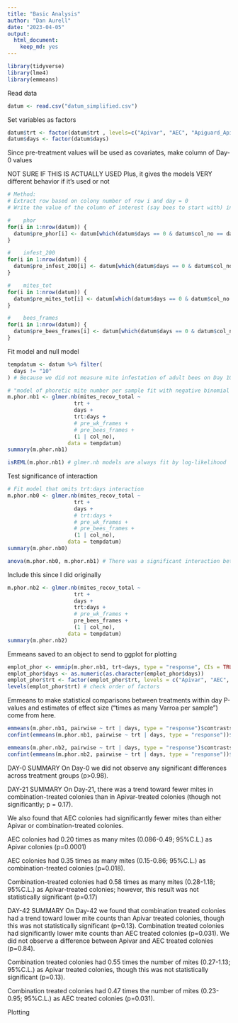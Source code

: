 ```yaml
---
title: "Basic Analysis"
author: "Dan Aurell"
date: "2023-04-05"
output:   
  html_document: 
    keep_md: yes
---
```


```r
library(tidyverse)
library(lme4)
library(emmeans)
```

Read data
```r
datum <- read.csv("datum_simplified.csv")
```

Set variables as factors
```r
datum$trt <- factor(datum$trt , levels=c("Apivar", "AEC", "Apiguard_Api"))
datum$days <- factor(datum$days)
```


Since pre-treatment values will be used as covariates, make column of Day-0 values

NOT SURE IF THIS IS ACTUALLY USED
Plus, it gives the models VERY different behavior if it's used or not
```r
# Method:
# Extract row based on colony number of row i and day = 0
# Write the value of the column of interest (say bees to start with) into a pre_bees column

#    phor
for(i in 1:nrow(datum)) {
  datum$pre_phor[i] <- datum[which(datum$days == 0 & datum$col_no == datum$col_no[i]), ]$phor
}

#    infest_200
for(i in 1:nrow(datum)) {
  datum$pre_infest_200[i] <- datum[which(datum$days == 0 & datum$col_no == datum$col_no[i]), ]$infest_200
}

#    mites_tot
for(i in 1:nrow(datum)) {
  datum$pre_mites_tot[i] <- datum[which(datum$days == 0 & datum$col_no == datum$col_no[i]), ]$mites_tot
}

#    bees_frames
for(i in 1:nrow(datum)) {
  datum$pre_bees_frames[i] <- datum[which(datum$days == 0 & datum$col_no == datum$col_no[i]), ]$bees_frames
}


```

Fit model and null model
```r
tempdatum <- datum %>% filter(
  days != "10"
) # Because we did not measure mite infestation of adult bees on Day 10

# "model of phoretic mite number per sample fit with negative binomial family to account for count data with overdispersion"
m.phor.nb1 <- glmer.nb(mites_recov_total ~ 
                     trt + 
                     days + 
                     trt:days + 
                     # pre_wk_frames + 
                     # pre_bees_frames + 
                     (1 | col_no), 
                   data = tempdatum)
summary(m.phor.nb1)

isREML(m.phor.nb1) # glmer.nb models are always fit by log-likelihood
```

Test significance of interaction
```r
# Fit model that omits trt:days interaction
m.phor.nb0 <- glmer.nb(mites_recov_total ~ 
                     trt + 
                     days + 
                     # trt:days + 
                     # pre_wk_frames + 
                     # pre_bees_frames + 
                     (1 | col_no), 
                   data = tempdatum)
summary(m.phor.nb0)

anova(m.phor.nb0, m.phor.nb1) # There was a significant interaction between day and treatment (p=0.0001481) when tested by ANOVA. Therefore we analyzed each date separately.
```

Include this since I did originally
```r
m.phor.nb2 <- glmer.nb(mites_recov_total ~ 
                     trt + 
                     days + 
                     trt:days + 
                     # pre_wk_frames + 
                     pre_bees_frames + 
                     (1 | col_no), 
                   data = tempdatum)
summary(m.phor.nb2)
```


Emmeans saved to an object to send to ggplot for plotting
```r
emplot_phor <- emmip(m.phor.nb1, trt~days, type = "response", CIs = TRUE, plotit = FALSE)
emplot_phor$days <- as.numeric(as.character(emplot_phor$days))
emplot_phor$trt <- factor(emplot_phor$trt, levels = c("Apivar", "AEC", "Apiguard_Api"))
levels(emplot_phor$trt) # check order of factors
```

Emmeans to make statistical comparisons between treatments within day
P-values and estimates of effect size ("times as many Varroa per sample") come from here.
```r
emmeans(m.phor.nb1, pairwise ~ trt | days, type = "response")$contrasts
confint(emmeans(m.phor.nb1, pairwise ~ trt | days, type = "response"))$contrasts
```

```r
emmeans(m.phor.nb2, pairwise ~ trt | days, type = "response")$contrasts
confint(emmeans(m.phor.nb2, pairwise ~ trt | days, type = "response"))$contrasts
```

DAY-0 SUMMARY
On Day-0 we did not observe any significant differences across treatment groups (p>0.98).

DAY-21 SUMMARY
On Day-21, there was a trend toward fewer mites in combination-treated colonies than in Apivar-treated colonies (though not significantly; p = 0.17).

We also found that AEC colonies had significantly fewer mites than either Apivar or combination-treated colonies. 

AEC colonies had 0.20 times as many mites (0.086-0.49; 95%C.L.) as Apivar colonies (p=0.0001)

AEC colonies had 0.35 times as many mites (0.15-0.86; 95%C.L.) as combination-treated colonies (p=0.018).

Combination-treated colonies had 0.58 times as many mites (0.28-1.18; 95%C.L.) as Apivar-treated colonies; however, this result was not statistically significant (p=0.17)

DAY-42 SUMMARY
On Day-42 we found that combination treated colonies had a trend toward lower mite counts than Apivar treated colonies, though this was not statistically significant (p=0.13). Combination treated colonies had significantly lower mite counts than AEC treated colonies (p=0.031). We did not observe a difference between Apivar and AEC treated colonies (p=0.84).

Combination treated colonies had 0.55 times the number of mites (0.27-1.13; 95%C.L.) as Apivar treated colonies, though this was not statistically significant (p=0.13).

Combination treated colonies had 0.47 times the number of mites (0.23-0.95; 95%C.L.) as AEC treated colonies (p=0.031).

Plotting
```r

```


